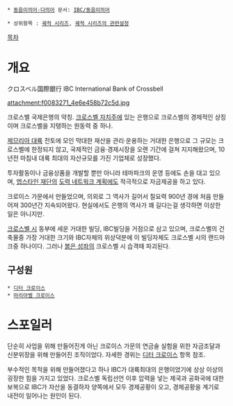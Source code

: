  * [[동음이의어·다의어]] 문서: [[IBC/동음이의어]]

 * 상위항목 : [[궤적 시리즈]], [[궤적 시리즈의 관련설정]]

[[목차]]
= 개요 =
クロスベル国際銀行
IBC
International Bank of Crossbell

attachment:f0083271_4e6e458b72c5d.jpg

크로스벨 국제은행의 약칭. [[크로스벨 자치주]]에 있는 은행으로 크로스벨의 경제적인 상징이며 크로스벨을 지탱하는 원동력 중 하나.

[[제므리아 대륙]] 전토에 모인 막대한 재산을 관리·운용하는 거대한 은행으로 그 규모는 크로스벨에 한정되지 않고, 국제적인 금융·경제시장을 오랜 기간에 걸쳐 지지해왔으며, 10년전 마침내 대륙 최대의 자산규모를 가진 기업체로 성장했다.

투자활동이나 금융상품을 개발할 뿐만 아니라 테마파크의 운영 등에도 손을 대고 있으며, [[엡스타인 재단]]의 [[도력 네트워크 계획]]에도 적극적으로 자금제공을 하고 있다. 

크로이스 가문에서 만들었으며, 의외로 그 역사가 길어서 칠요력 900년 경에 처음 만들어져 300년간 지속되어왔다. 현실에서도 은행의 역사가 꽤 길다는걸 생각하면 이상한 일은 아니지만.

[[크로스벨 시]] 동부에 세운 거대한 빌딩, IBC빌딩을 거점으로 삼고 있으며, 크로스벨의 건축물중 가장 거대한 크기와 IBC자체의 위상덕분에 이 빌딩자체도 크로스벨 시의 랜드마크중 하나이다. 그러나 [[붉은 성좌]]의 크로스벨 시 습격때 파괴된다.
== 구성원 ==
 * [[디터 크로이스]]
 * [[마리아벨 크로이스]]

= 스포일러 =
단순히 사업을 위해 만들어진게 아닌 크로이스 가문의 연금술 실험을 위한 자금조달과 신분위장을 위해 만들어진 조직이었다. 자세한 경위는 [[디터 크로이스]] 항목 참조. 

부수적인 목적을 위해 만들어졌다고 하나 IBC가 대륙최대의 은행이었기에 상상 이상의 굉장한 힘을 가지고 있었다. 크로스벨 독립선언 이후 압력을 넣는 제국과 공화국에 대한 보복으로 IBC가 자산을 동결하자 양쪽에서 모두 경제공황이 오고, 경제공황을 계기로 내전이 일어나는 원인이 된다.
